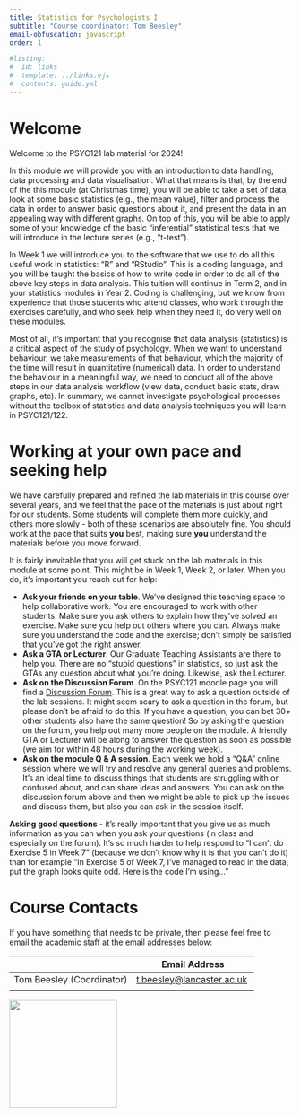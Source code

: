 ```yaml
---
title: Statistics for Psychologists I
subtitle: "Course coordinator: Tom Beesley"
email-obfuscation: javascript
order: 1

#listing:
#  id: links
#  template: ../links.ejs
#  contents: guide.yml
---
```


# Welcome

Welcome to the PSYC121 lab material for 2024!

In this module we will provide you with an introduction to data handling, data processing and data visualisation. What that means is that, by the end of the this module (at Christmas time), you will be able to take a set of data, look at some basic statistics (e.g., the mean value), filter and process the data in order to answer basic questions about it, and present the data in an appealing way with different graphs. On top of this, you will be able to apply some of your knowledge of the basic "inferential" statistical tests that we will introduce in the lecture series (e.g., "t-test").

In Week 1 we will introduce you to the software that we use to do all this useful work in statistics: "R" and "RStudio". This is a coding language, and you will be taught the basics of how to write code in order to do all of the above key steps in data analysis. This tuition will continue in Term 2, and in your statistics modules in Year 2. Coding is challenging, but we know from experience that those students who attend classes, who work through the exercises carefully, and who seek help when they need it, do very well on these modules.

Most of all, it's important that you recognise that data analysis (statistics) is a critical aspect of the study of psychology. When we want to understand behaviour, we take measurements of that behaviour, which the majority of the time will result in quantitative (numerical) data. In order to understand the behaviour in a meaningful way, we need to conduct all of the above steps in our data analysis workflow (view data, conduct basic stats, draw graphs, etc). In summary, we cannot investigate psychological processes without the toolbox of statistics and data analysis techniques you will learn in PSYC121/122.

# Working at your own pace and seeking help

We have carefully prepared and refined the lab materials in this course over several years, and we feel that the pace of the materials is just about right for our students. Some students will complete them more quickly, and others more slowly - both of these scenarios are absolutely fine. You should work at the pace that suits **you** best, making sure **you** understand the materials before you move forward.

It is fairly inevitable that you will get stuck on the lab materials in this module at some point. This might be in Week 1, Week 2, or later. When you do, it's important you reach out for help:

-   **Ask your friends on your table**. We've designed this teaching space to help collaborative work. You are encouraged to work with other students. Make sure you ask others to explain how they've solved an exercise. Make sure you help out others where you can. Always make sure you understand the code and the exercise; don't simply be satisfied that you've got the right answer.
-   **Ask a GTA or Lecturer**. Our Graduate Teaching Assistants are there to help you. There are no "stupid questions" in statistics, so just ask the GTAs any question about what you're doing. Likewise, ask the Lecturer.
-   **Ask on the Discussion Forum**. On the PSYC121 moodle page you will find a [Discussion Forum](https://modules.lancaster.ac.uk/mod/forum/view.php?id=2490409). This is a great way to ask a question outside of the lab sessions. It might seem scary to ask a question in the forum, but please don't be afraid to do this. If you have a question, you can bet 30+ other students also have the same question! So by asking the question on the forum, you help out many more people on the module. A friendly GTA or Lecturer will be along to answer the question as soon as possible (we aim for within 48 hours during the working week).
-   **Ask on the module Q & A session**. Each week we hold a "Q&A" online session where we will try and resolve any general queries and problems. It's an ideal time to discuss things that students are struggling with or confused about, and can share ideas and answers. You can ask on the discussion forum above and then we might be able to pick up the issues and discuss them, but also you can ask in the session itself.

**Asking good questions** - it's really important that you give us as much information as you can when you ask your questions (in class and especially on the forum). It's so much harder to help respond to "I can't do Exercise 5 in Week 7" (because we don't know why it is that you can't do it) than for example "In Exercise 5 of Week 7, I've managed to read in the data, put the graph looks quite odd. Here is the code I'm using..."

# Course Contacts

If you have something that needs to be private, then please feel free to email the academic staff at the email addresses below:

|   | Email Address |
|------------------------------------|------------------------------------|
| Tom Beesley (Coordinator) | [t.beesley\@lancaster.ac.uk](mailto:t.beesley@lancaster.ac.uk) |
|  |  |

![](images/TB.jpeg){fig-align="center" width="2in"}
